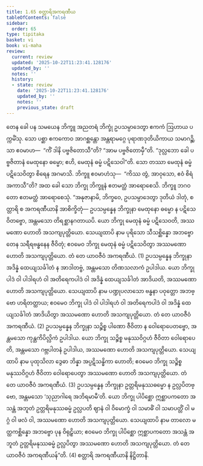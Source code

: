 ```yaml
---
title: 1.65 စတ္တာရိအကရဏီယ
tableOfContents: false
sidebar:
  order: 65
type: tipitaka
basket: vi
book: vi-maha
review:
  current: review
  updated: '2025-10-22T11:23:41.128176'
  updated_by: ''
  notes: ''
  history:
  - state: review
    date: '2025-10-22T11:23:41.128176'
    updated_by: ''
    notes: ''
    previous_state: draft
---
```



<ReviewStatus review={frontmatter.review} showDetails={true} />

<HypothesisAnnotation frontmatter={frontmatter} />

<DynamicBreadcrumb />

<Division number="129" book="vi-maha" e="ch" v="3" p="134">

<Paragraph number="539" book="vi-maha">
တေန ခေါ ပန သမယေန ဘိက္ခူ အညတရံ ဘိက္ခုံ ဥပသမ္ပာဒေတွာ ဧကကံ ဩဟာယ ပက္ကမိံသု. သော ပစ္ဆာ ဧကကောဝ အာဂစ္ဆန္တော အန္တရာမဂ္ဂေ ပုရာဏဒုတိယိကာယ သမာဂဉ္ဆိ. သာ ဧဝမာဟ—  “ကိံ ဒါနိ ပဗ္ဗဇိတောသီ”တိ? “အာမ ပဗ္ဗဇိတောမှီ”တိ. “ဒုလ္လဘော ခေါ ပဗ္ဗဇိတာနံ မေထုနော ဓမ္မော; ဧဟိ, မေထုနံ ဓမ္မံ ပဋိသေဝါ”တိ. သော တဿာ မေထုနံ ဓမ္မံ ပဋိသေဝိတွာ စိရေန အဂမာသိ. ဘိက္ခူ ဧဝမာဟံသု—  “ကိဿ တွံ, အာဝုသော, ဧဝံ စိရံ အကာသီ”တိ? အထ ခေါ သော ဘိက္ခု ဘိက္ခူနံ ဧတမတ္ထံ အာရောစေသိ. ဘိက္ခူ ဘဂဝတော ဧတမတ္ထံ အာရောစေသုံ. “အနုဇာနာမိ, ဘိက္ခဝေ, ဥပသမ္ပာဒေတွာ ဒုတိယံ ဒါတုံ, စတ္တာရိ စ အကရဏီယာနိ အာစိက္ခိတုံ—
</Paragraph>

<Paragraph number="540" book="vi-maha">
ဥပသမ္ပန္နေန ဘိက္ခုနာ မေထုနော ဓမ္မော န ပဋိသေဝိတဗ္ဗော, အန္တမသော တိရစ္ဆာနဂတာယပိ. ယော ဘိက္ခု မေထုနံ ဓမ္မံ ပဋိသေဝတိ, အဿမဏော ဟောတိ အသကျပုတ္တိယော. သေယျထာပိ နာမ ပုရိသော သီသစ္ဆိန္နော အဘဗ္ဗော တေန သရီရဗန္ဓနေန ဇီဝိတုံ; ဧဝမေဝ ဘိက္ခု မေထုနံ ဓမ္မံ ပဋိသေဝိတွာ အဿမဏော ဟောတိ အသကျပုတ္တိယော. တံ တေ ယာဝဇီဝံ အကရဏီယံ. (1)
</Paragraph>

<Paragraph number="541" book="vi-maha">
ဥပသမ္ပန္နေန ဘိက္ခုနာ အဒိန္နံ ထေယျသင်္ခါတံ န အာဒါတဗ္ဗံ, အန္တမသော တိဏသလာကံ ဥပါဒါယ. ယော ဘိက္ခု ပါဒံ ဝါ ပါဒါရဟံ ဝါ အတိရေကပါဒံ ဝါ အဒိန္နံ ထေယျသင်္ခါတံ အာဒိယတိ, အဿမဏော ဟောတိ အသကျပုတ္တိယော. သေယျထာပိ နာမ ပဏ္ဍုပလာသော ဗန္ဓနာ ပဝုတ္တော အဘဗ္ဗော ဟရိတတ္ထာယ; ဧဝမေဝ ဘိက္ခု ပါဒံ ဝါ ပါဒါရဟံ ဝါ အတိရေကပါဒံ ဝါ အဒိန္နံ ထေယျသင်္ခါတံ အာဒိယိတွာ အဿမဏော ဟောတိ အသကျပုတ္တိယော. တံ တေ ယာဝဇီဝံ အကရဏီယံ. (2)
</Paragraph>

<Paragraph number="542" book="vi-maha">
ဥပသမ္ပန္နေန ဘိက္ခုနာ သဉ္စိစ္စ ပါဏော ဇီဝိတာ န ဝေါရောပေတဗ္ဗော, အန္တမသော ကုန္ထကိပိလ္လိကံ ဥပါဒါယ. ယော ဘိက္ခု သဉ္စိစ္စ မနုဿဝိဂ္ဂဟံ ဇီဝိတာ ဝေါရောပေတိ, အန္တမသော ဂဗ္ဘပါတနံ ဥပါဒါယ, အဿမဏော ဟောတိ အသကျပုတ္တိယော. သေယျထာပိ နာမ ပုထုသိလာ ဒွေဓာ ဘိန္နာ အပ္ပဋိသန္ဓိကာ ဟောတိ; ဧဝမေဝ ဘိက္ခု သဉ္စိစ္စ မနုဿဝိဂ္ဂဟံ ဇီဝိတာ ဝေါရောပေတွာ အဿမဏော ဟောတိ အသကျပုတ္တိယော. တံ တေ ယာဝဇီဝံ အကရဏီယံ. (3)
</Paragraph>

<Paragraph number="543" book="vi-maha">
ဥပသမ္ပန္နေန ဘိက္ခုနာ ဥတ္တရိမနုဿဓမ္မော န ဥလ္လပိတဗ္ဗော, အန္တမသော ‘သုညာဂါရေ အဘိရမာမီ’တိ. ယော ဘိက္ခု ပါပိစ္ဆော ဣစ္ဆာပကတော အသန္တံ အဘူတံ ဥတ္တရိမနုဿဓမ္မံ ဥလ္လပတိ ဈာနံ ဝါ ဝိမောက္ခံ ဝါ သမာဓိံ ဝါ သမာပတ္တိံ ဝါ မဂ္ဂံ ဝါ ဖလံ ဝါ, အဿမဏော ဟောတိ အသကျပုတ္တိယော. သေယျထာပိ နာမ တာလော မတ္ထကစ္ဆိန္နော အဘဗ္ဗော ပုန ဝိရုဠှိယာ; ဧဝမေဝ ဘိက္ခု ပါပိစ္ဆော ဣစ္ဆာပကတော အသန္တံ အဘူတံ ဥတ္တရိမနုဿဓမ္မံ ဥလ္လပိတွာ အဿမဏော ဟောတိ အသကျပုတ္တိယော. တံ တေ ယာဝဇီဝံ အကရဏီယန်”တိ. (4)

</Paragraph>
</Division>

<Paragraph number="544" type="center" book="vi-maha">
စတ္တာရိ အကရဏီယာနိ နိဋ္ဌိတာနိ.
</Paragraph>